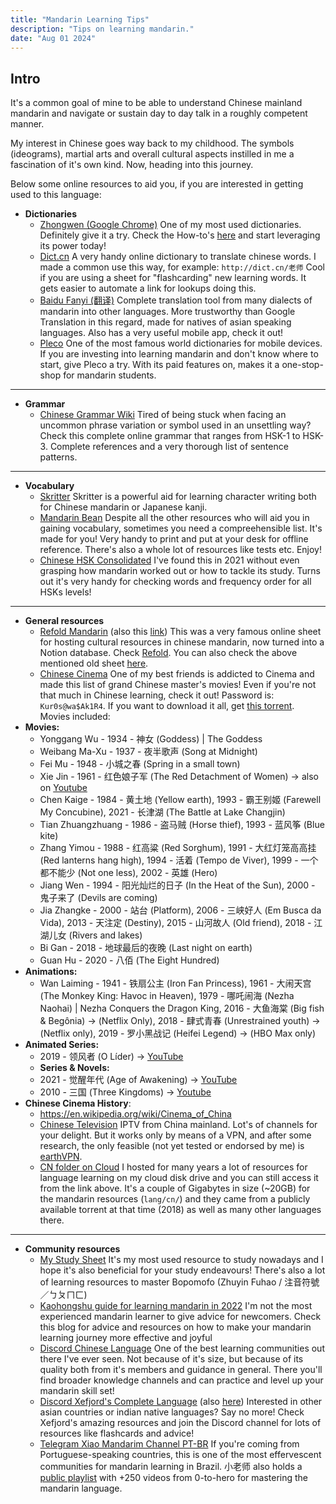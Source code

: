 ```yaml
---
title: "Mandarin Learning Tips"
description: "Tips on learning mandarin."
date: "Aug 01 2024"
---
```

 
## Intro

  
It's a common goal of mine to be able to understand Chinese mainland mandarin and navigate or sustain day to day talk in a roughly competent manner.

My interest in Chinese goes way back to my childhood. The symbols (ideograms), martial arts and overall cultural aspects instilled in me a fascination of it's own kind. Now, heading into this journey.

Below some online resources to aid you, if you are interested in getting used to this language:

* **Dictionaries**
	- [Zhongwen (Google Chrome)](https://chrome.google.com/webstore/detail/zhongwen-chinese-english/kkmlkkjojmombglmlpbpapmhcaljjkde)
	  One of my most used dictionaries. Definitely give it a try. Check the How-to's [here](https://zhongwen-chrome.blogspot.com/) and start leveraging its power today!
	- [Dict.cn](https://dict.cn/)
	  A very handy online dictionary to translate chinese words. I made a common use this way, for example: ```http://dict.cn/老师```
	  Cool if you are using a sheet for "flashcarding" new learning words. It gets easier to automate a link for lookups doing this.
	- [Baidu Fanyi (翻译)](https://fanyi.baidu.com/)
	  Complete translation tool from many dialects of mandarin into other languages. More trustworthy than Google Translation in this regard, made for natives of asian speaking languages. Also has a very useful mobile app, check it out!
	- [Pleco](https://www.pleco.com/)
	  One of the most famous world dictionaries for mobile devices. If you are investing into learning mandarin and don't know where to start, give Pleco a try. With its paid features on, makes it a one-stop-shop for mandarin students.
----
* **Grammar**
	- [Chinese Grammar Wiki](https://resources.allsetlearning.com/chinese/grammar/)
	  Tired of being stuck when facing an uncommon phrase variation or symbol used in an unsettling way? Check this complete online grammar that ranges from HSK-1 to HSK-3. Complete references and a very thorough list of sentence patterns.
----
* **Vocabulary**
	- [Skritter](https://skritter.com/demo)
	  Skritter is a powerful aid for learning character writing both for Chinese mandarin or Japanese kanji.
	- [Mandarin Bean](https://mandarinbean.com/new-hsk-vocabulary/)
	  Despite all the other resources who will aid you in gaining vocabulary, sometimes you need a compreehensible list. It's made for you! Very handy to print and put at your desk for offline reference. There's also a whole lot of resources like tests etc. Enjoy!
	- [Chinese HSK Consolidated](https://docs.google.com/spreadsheets/d/1-BppwKJzK1swKgGw94jTB0GGB2vfr8tPdh0sTW7wi9Y/edit?usp=sharing)
	  I've found this in 2021 without even grasping how mandarin worked out or how to tackle its study. Turns out it's very handy for checking words and frequency order for all HSKs levels!
----
* **General resources**
    - [Refold Mandarin](https://refold.link/mandarinNotion) (also this [link](https://zenith-raincoat-5cf.notion.site/Refold-Mandarin-Resources-d54bfade358b4d0a88b5600acb99582b))
    This was a very famous online sheet for hosting cultural resources in chinese mandarin, now turned into a Notion database. Check [Refold](https://refold.la/). You can also check the above mentioned old sheet [here](https://docs.google.com/spreadsheets/d/1mq3sfslUsC9WlPM7pJN5A7hOFdVqpEFBbiU8-fgmRUw/edit?usp=sharing).
    - [Chinese Cinema](https://disk.yandex.ru/d/E_IM5MYJ4SG_sw) One of my best friends is addicted to Cinema and made this list of grand Chinese master's movies! Even if you're not that much in Chinese learning, check it out! Password is: ```Kur0s@wa$Ak1R4```. If you want to download it all, get [this torrent](https://drive.google.com/file/d/1hfnpu2mGB5lgZFL30JJqwJSV063CE64y/view?usp=share_link). Movies included:
* **Movies:**
	- Yonggang Wu - 1934 - 神女 (Goddess) | The Goddess
	- Weibang Ma-Xu - 1937 - 夜半歌声 (Song at Midnight)
	- Fei Mu - 1948 - 小城之春 (Spring in a small town)
	- Xie Jin - 1961 - 红色娘子军 (The Red Detachment of Women) -> also on [Youtube](https://www.youtube.com/watch?v=EenkAGNXBBQ&ab_channel=F%C3%A1bioCardoso)
	- Chen Kaige - 1984 - 黄土地 (Yellow earth), 1993 - 霸王别姬 (Farewell My Concubine), 2021 - 长津湖 (The Battle at Lake Changjin)
	- Tian Zhuangzhuang - 1986 - 盗马贼 (Horse thief), 1993 - 蓝风筝 (Blue kite)
	- Zhang Yimou - 1988 - 红高粱 (Red Sorghum), 1991 - 大红灯笼高高挂 (Red lanterns hang high), 1994 - 活着 (Tempo de Viver), 1999 - 一个都不能少 (Not one less), 2002 - 英雄 (Hero)
	- Jiang Wen - 1994 - 阳光灿烂的日子 (In the Heat of the Sun), 2000 - 鬼子来了 (Devils are coming)
	- Jia Zhangke - 2000 - 站台 (Platform), 2006 - 三峡好人 (Em Busca da Vida), 2013 - 天注定 (Destiny), 2015 - 山河故人 (Old friend), 2018 - 江湖儿女 (Rivers and lakes)
	- Bi Gan - 2018 - 地球最后的夜晚 (Last night on earth)
	- Guan Hu - 2020 - 八佰 (The Eight Hundred)
* **Animations:**
	- Wan Laiming - 1941 - 铁扇公主 (Iron Fan Princess), 1961 - 大闹天宫 (The Monkey King: Havoc in Heaven), 1979 - 哪吒闹海 (Nezha Naohai) | Nezha Conquers the Dragon King, 2016 - 大鱼海棠 (Big fish & Begônia) -> (Netflix Only), 2018 - 肆式青春 (Unrestrained youth) -> (Netflix only), 2019 - 罗小黑战记 (Heifei Legend) -> (HBO Max only)
* **Animated Series:**
	- 2019 - 领风者 (O Líder) -> [YouTube](https://www.youtube.com/playlist?list=PLvL3Puo5nv9smd8eeyOQaHBPCkTEYMJIr)
	- **Series & Novels:**
	- 2021 - 觉醒年代 (Age of Awakening) -> [YouTube](https://www.youtube.com/watch?v=cI8mKJmDUYs&list=PLGdeVB4h7_6SwFRrSukO4OU2dmYyOa7Gk)
	- 2010 - 三国 (Three Kingdoms) -> [Youtube](https://www.youtube.com/playlist?list=PL33A390995E9A7F00)
* **Chinese Cinema History**:
	- https://en.wikipedia.org/wiki/Cinema_of_China
	- [Chinese Television](https://github.com/nullniverse/iptv-cn) IPTV from China mainland. Lot's of channels for your delight. But it works only by means of a VPN, and after some research, the only feasible (not yet tested or endorsed by me) is [earthVPN](https://www.earthvpn.com).
	- [CN folder on Cloud](https://disk.yandex.ru/d/-VPtFWfldMlAKw)
	  I hosted for many years a lot of resources for language learning on my cloud disk drive and you can still access it from the link above. It's a couple of Gigabytes in size (~20GB) for the mandarin resources (```lang/cn/```) and they came from a publicly available torrent at that time (2018) as well as many other languages there.
----
* **Community resources**
	- [My Study Sheet](https://docs.google.com/spreadsheets/d/1RxdDINBg1PjCT-nC3T4OZ0am8AFxXnPgm3HnXbDOJjY/edit?usp=sharing)
	  It's my most used resource to study nowadays and I hope it's also beneficial for your study endeavours! There's also a lot of learning resources to master Bopomofo (Zhuyin Fuhao / 注音符號／ㄅㄆㄇㄈ)
	- [Kaohongshu guide for learning mandarin in 2022](https://kaohongshu.blog/2022/01/13/learn-mandarin-chinese-resources-part-1/)
	  I'm not the most experienced mandarin learner to give advice for newcomers. Check this blog for advice and resources on how to make your mandarin learning journey more effective and joyful
	- [Discord Chinese Language](https://discord.gg/chineselanguage)
	  One of the best learning communities out there I've ever seen. Not because of it's size, but because of its quality both from it's members and guidance in general. There you'll find broader knowledge channels and can practice and level up your mandarin skill set!
	- [Discord Xefjord's Complete Language](https://discord.gg/PfzZqBUw) (also [here](https://xefjord.wixsite.com/xefscompletelangs))
	  Interested in other asian countries or indian native languages? Say no more! Check Xefjord's amazing resources and join the Discord channel for lots of resources like flashcards and advice!
	- [Telegram Xiao Mandarim Channel PT-BR](https://t.me/mandarim)
	  If you're coming from Portuguese-speaking countries, this is one of the most effervescent communities for mandarin learning in Brazil. 小老师 also holds a [public playlist](https://www.youtube.com/playlist?list=PLSA_5IcZ3282g5B1luYSP6IxPaLigxErG) with +250 videos from 0-to-hero for mastering the mandarin language.